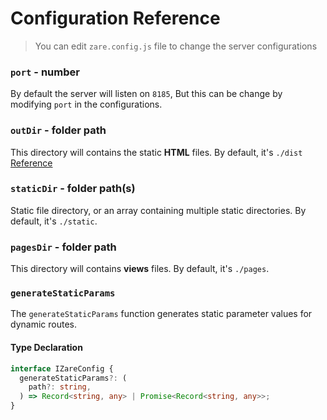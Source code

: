 # Configuration Reference

> You can edit `zare.config.js` file to change the server configurations

### `port` - number

By default the server will listen on `8185`, But this can be change by modifying `port` in the configurations.

### `outDir` - folder path

This directory will contains the static **HTML** files. By default, it's `./dist`
[Reference](quick-start.mdx#build-html)

### `staticDir` - folder path(s)

Static file directory, or an array containing multiple static directories. By default, it's `./static`.

### `pagesDir` - folder path

This directory will contains **views** files. By default, it's `./pages`.

### `generateStaticParams`

The `generateStaticParams` function generates static parameter values for dynamic routes.

#### Type Declaration

```ts
interface IZareConfig {
  generateStaticParams?: (
    path?: string,
  ) => Record<string, any> | Promise<Record<string, any>>;
}
```
